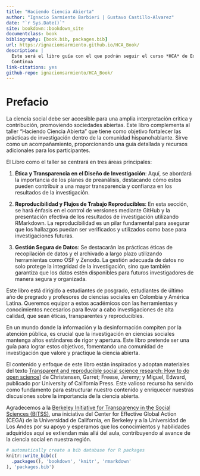```yaml
--- 
title: "Haciendo Ciencia Abierta"
author: "Ignacio Sarmiento Barbieri | Gustavo Castillo-Alvarez"
date: "`r Sys.Date()`"
site: bookdown::bookdown_site
documentclass: book
bibliography: [book.bib, packages.bib]
url: https://ignaciomsarmiento.github.io/HCA_Book/
description: |
  Este será el libro guía con el que podrán seguir el curso *HCA* de Educación 
  Continua
link-citations: yes
github-repo: ignaciomsarmiento/HCA_Book/
---
```


# Prefacio


La ciencia social debe ser accesible para una amplia interpretación crítica y contribución, promoviendo sociedades abiertas. Este libro complementa al  taller "Haciendo Ciencia Abierta" que tiene como objetivo fortalecer las prácticas de investigación dentro de la comunidad hispanohablante. Sirve como un acompañamiento, proporcionando una guía detallada y recursos adicionales para los participantes.

El Libro como el taller se centrará en tres áreas principales:

1. **Ética y Transparencia en el Diseño de Investigación**: Aquí, se abordará la importancia de los planes de preanálisis, destacando cómo estos pueden contribuir a una mayor transparencia y confianza en los resultados de la investigación.

2. **Reproducibilidad y Flujos de Trabajo Reproducibles**: En esta sección, se hará énfasis en el control de versiones mediante GitHub y la presentación efectiva de los resultados de investigación utilizando RMarkdown. La reproducibilidad es un pilar fundamental para asegurar que los hallazgos puedan ser verificados y utilizados como base para investigaciones futuras.

3. **Gestión Segura de Datos**: Se destacarán las prácticas éticas de recopilación de datos y el archivado a largo plazo utilizando herramientas como OSF y Zenodo. La gestión adecuada de datos no solo protege la integridad de la investigación, sino que también garantiza que los datos estén disponibles para futuros investigadores de manera segura y organizada.

Este libro está dirigido a estudiantes de posgrado, estudiantes de último año de pregrado y profesores de ciencias sociales en Colombia y América Latina. Queremos equipar a estos académicos con las herramientas y conocimientos necesarios para llevar a cabo investigaciones de alta calidad, que sean éticas, transparentes y reproducibles.

En un mundo donde la información y la desinformación compiten por la atención pública, es crucial que la investigación en ciencias sociales mantenga altos estándares de rigor y apertura. Este libro pretende ser una guía para lograr estos objetivos, fomentando una comunidad de investigación que valore y practique la ciencia abierta.

El contenido y enfoque de este libro están inspirados y adoptan materiales del texto [Transparent and reproducible social science research: How to do open science](https://www.ucpress.edu/book/9780520296954/transparent-and-reproducible-social-science-research)] de Christensen, Garret; Freese, Jeremy; y Miguel, Edward, publicado por University of California Press. Este valioso recurso ha servido como fundamento para estructurar nuestro contenido y enriquecer nuestras discusiones sobre la importancia de la ciencia abierta.

Agradecemos a la  [Berkeley Initiative for Transparency in the Social Sciences (BITSS)](https://www.bitss.org/), una iniciativa del Center for Effective Global Action (CEGA) de la Universidad de California, en Berkeley y a la Universidad de Los Andes por su apoyo  y esperamos que los conocimientos y habilidades adquiridos aquí se extiendan más allá del aula, contribuyendo al avance de la ciencia social en nuestra región.



```r
# automatically create a bib database for R packages
knitr::write_bib(c(
  .packages(), 'bookdown', 'knitr', 'rmarkdown'
), 'packages.bib')
```
